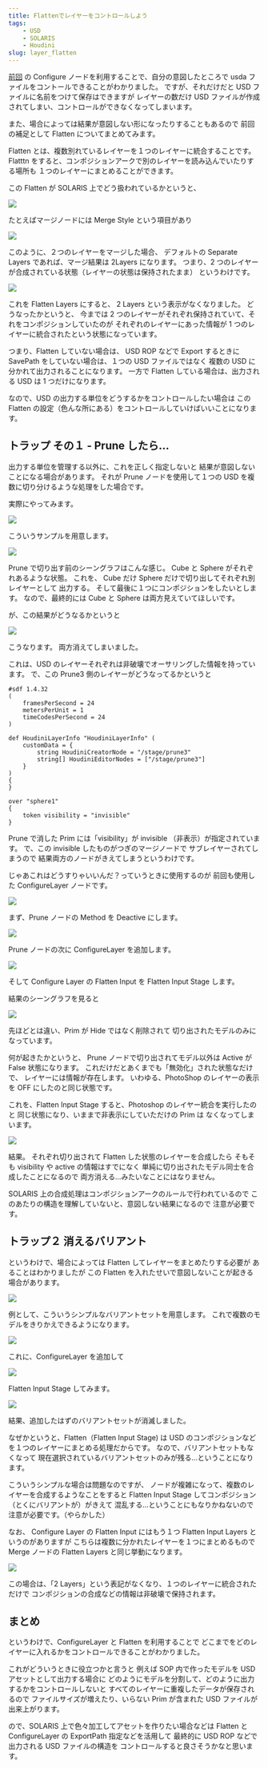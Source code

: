 ```yaml
---
title: Flattenでレイヤーをコントロールしよう
tags:
    - USD
    - SOLARIS
    - Houdini
slug: layer_flatten
---
```


[前回](10_edit_layer.md) の Configure ノードを利用することで、自分の意図したところで
usda ファイルをコントールできることがわかりました。
ですが、それだけだと USD ファイルに名前をつけて保存はできますが
レイヤーの数だけ USD ファイルが作成されてしまい、コントロールができなくなってしまいます。

また、場合によっては結果が意図しない形になったりすることもあるので
前回の補足として Flatten についてまとめてみます。

Flatten とは、複数別れているレイヤーを１つのレイヤーに統合することです。
Flatttn をすると、コンポジションアークで別のレイヤーを読み込んでいたりする場所も
１つのレイヤーにまとめることができます。

この Flatten が SOLARIS 上でどう扱われているかというと、

![](https://gyazo.com/190b91f4d6dc0aba8b3126ff2731b82d.png)

たとえばマージノードには Merge Style という項目があり

![](https://gyazo.com/3135b473882799e361a90aadaf3ba68c.png)

このように、２つのレイヤーをマージした場合、
デフォルトの Separate Layers であれば、マージ結果は 2Layers になります。
つまり、2 つのレイヤーが合成されている状態（レイヤーの状態は保持されたまま）
というわけです。

![](https://gyazo.com/eaa21c4482354aa0acd64ef2c323c366.png)

これを Flatten Layers にすると、 2 Layers という表示がなくなりました。
どうなったかというと、
今までは 2 つのレイヤーがそれぞれ保持されていて、それをコンポジションしていたのが
それぞれのレイヤーにあった情報が 1 つのレイヤーに統合されたという状態になっています。

つまり、Flatten していない場合は、 USD ROP などで Export するときに
SavePath をしていない場合は、１つの USD ファイルではなく
複数の USD に分かれて出力されることになります。
一方で Flatten している場合は、出力される USD は 1 つだけになります。

なので、USD の出力する単位をどうするかをコントロールしたい場合は
この Flatten の設定（色んな所にある）をコントロールしていけばいいことになります。

## トラップ その１ - Prune したら...

出力する単位を管理する以外に、これを正しく指定しないと
結果が意図しないことになる場合があります。
それが Prune ノードを使用して１つの USD を複数に切り分けるような処理をした場合です。

実際にやってみます。

![](https://gyazo.com/cdd0fdf1ec2415a0c937ab1e3b59afe5.png)

こういうサンプルを用意します。

![](https://gyazo.com/aa9e2ee1be6c29447e84f738a6e11702.png)

Prune で切り出す前のシーングラフはこんな感じ。
Cube と Sphere がそれぞれあるような状態。
これを、 Cube だけ Sphere だけで切り出してそれぞれ別レイヤーとして
出力する。
そして最後に１つにコンポジションをしたいとします。
なので、最終的には Cube と Sphere は両方見えていてほしいです。

が、この結果がどうなるかというと

![](https://gyazo.com/45df41da5e10d7c6bd942de46b5ce438.png)

こうなります。
両方消えてしまいました。

これは、USD のレイヤーそれぞれは非破壊でオーサリングした情報を持っています。
で、この Prune3 側のレイヤーがどうなってるかというと

```
#sdf 1.4.32
(
    framesPerSecond = 24
    metersPerUnit = 1
    timeCodesPerSecond = 24
)

def HoudiniLayerInfo "HoudiniLayerInfo" (
    customData = {
        string HoudiniCreatorNode = "/stage/prune3"
        string[] HoudiniEditorNodes = ["/stage/prune3"]
    }
)
{
}

over "sphere1"
{
    token visibility = "invisible"
}
```

Prune で消した Prim には「visibility」が invisible （非表示）が指定されています。
で、この invisible したものがつぎのマージノードで
サブレイヤーされてしまうので
結果両方のノードがきえてしまうというわけです。

じゃあこれはどうすりゃいいんだ？っていうときに使用するのが
前回も使用した ConfigureLayer ノードです。

![](https://gyazo.com/40d1819f4f64d1a1f1841bd530dfe992.png)

まず、Prune ノードの Method を Deactive にします。

![](https://gyazo.com/0a84665d50bc25c45487e6d305e723be.png)

Prune ノードの次に ConfigureLayer を追加します。

![](https://gyazo.com/43bca3b477249a0b330452c81c4a94fc.png)

そして Configure Layer の Flatten Input を Flatten Input Stage します。

結果のシーングラフを見ると

![](https://gyazo.com/538ee55ce1390d42b4633db63c0f1291.png)

先ほどとは違い、Prim が Hide ではなく削除されて
切り出されたモデルのみになっています。

何が起きたかというと、 Prune ノードで切り出されてモデル以外は
Active が False 状態になります。
これだけだとあくまでも「無効化」された状態なだけで、
レイヤーには情報が存在します。
いわゆる、PhotoShop のレイヤーの表示を OFF にしたのと同じ状態です。

これを、Flatten Input Stage すると、Photoshop のレイヤー統合を実行したのと
同じ状態になり、いままで非表示にしていただけの Prim は
なくなってしまいます。

![](https://gyazo.com/741ba4c8f78a0ee948daa0a91b409714.png)

結果。
それぞれ切り出されて Flatten した状態のレイヤーを合成したら
そもそも visibility や active の情報はすでになく
単純に切り出されたモデル同士を合成したことになるので
両方消える...みたいなことにはなりません。

SOLARIS 上の合成処理はコンポジションアークのルールで行われているので
このあたりの構造を理解していないと、意図しない結果になるので
注意が必要です。

## トラップ２ 消えるバリアント

というわけで、場合によっては Flatten してレイヤーをまとめたりする必要が
あることはわかりましたが
この Flatten を入れたせいで意図しないことが起きる場合があります。

![](https://gyazo.com/312dd0513e4ff777254f81a3bf392bf5.png)

例として、こういうシンプルなバリアントセットを用意します。
これで複数のモデルをきりかえできるようになります。

![](https://gyazo.com/7b3cb0db1b641858278d86b06a924c98.png)

これに、ConfigureLayer を追加して

![](https://gyazo.com/d3b9fee15401b10c8be0b84eb0fae24a.png)

Flatten Input Stage してみます。

![](https://gyazo.com/4b960d9d5a1f3544d1cfbc6f86724ca4.png)

結果、追加したはずのバリアントセットが消滅しました。

なぜかというと、Flatten（Flatten Input Stage) は
USD のコンポジションなどを１つのレイヤーにまとめる処理だからです。
なので、バリアントセットもなくなって
現在選択されているバリアントセットのみが残る...ということになります。

こういうシンプルな場合は問題なのですが、
ノードが複雑になって、複数のレイヤーを合成するようなことをすると
Flatten Input Stage してコンポジション（とくにバリアントが）がきえて
混乱する...ということにもなりかねないので
注意が必要です。（やらかした）

なお、 Configure Layer の Flatten Input にはもう１つ
Flatten Input Layers というのがありますが
こちらは複数に分かれたレイヤーを１つにまとめるもので
Merge ノードの Flatten Layers と同じ挙動になります。

![](https://gyazo.com/c2fb6189095b543429237968e8ff070d.png)

この場合は、「2 Layers」という表記がなくなり、１つのレイヤーに統合されただけで
コンポジションの合成などの情報は非破壊で保持されます。

## まとめ

というわけで、ConfigureLayer と Flatten を利用することで
どこまでをどのレイヤーに入れるかをコントロールできることがわかりました。

これがどういうときに役立つかと言うと
例えば SOP 内で作ったモデルを USD アセットとして出力する場合に
どのようにモデルを分割して、どのように出力するかをコントロールしないと
すべてのレイヤーに重複したデータが保存されるので
ファイルサイズが増えたり、いらない Prim が含まれた USD ファイルが出来上がります。

ので、SOLARIS 上で色々加工してアセットを作りたい場合などは
Flatten と ConfigureLayer の ExportPath 指定などを活用して
最終的に USD ROP などで出力される USD ファイルの構造を
コントロールすると良さそうかなと思います。
